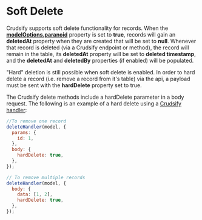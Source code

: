 # Soft Delete

Crudsify supports soft delete functionality for records. When the [**modelOptions.paranoid**](./configuration#modeloptions) property is set to **true**, records will gain an **deletedAt** property when they are created that will be set to **null**. Whenever that record is deleted (via a Crudsify endpoint or method), the record will remain in the table, its **deletedAt** property will be set to **deleted timestamp**, and the **deletedAt** and **deletedBy** properties (if enabled) will be populated.

"Hard" deletion is still possible when soft delete is enabled. In order to hard delete a record (i.e. remove a record from it's table) via the api, a payload must be sent with the **hardDelete** property set to true.

The Crudsify delete methods include a hardDelete parameter in a body request. The following is an example of a hard delete using a [Crudsify handler](./handlers):

```js
//To remove one record
deleteHandler(model, {
  params: {
    id: 1,
  },
  body: {
    hardDelete: true,
  },
});

// To remove multiple records
deleteHandler(model, {
  body: {
    data: [1, 2],
    hardDelete: true,
  },
});
```
